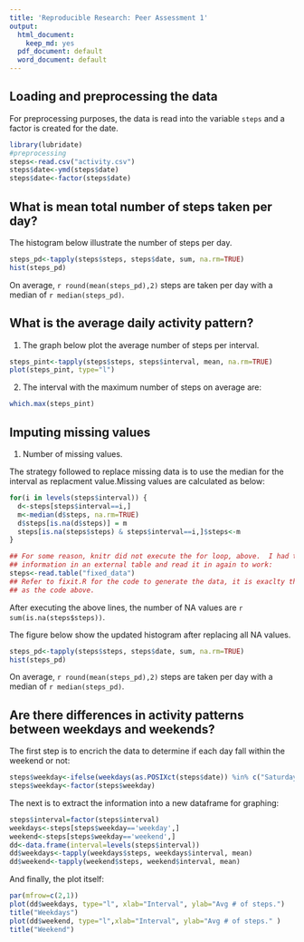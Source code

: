 ```yaml
---
title: 'Reproducible Research: Peer Assessment 1'
output:
  html_document:
    keep_md: yes
  pdf_document: default
  word_document: default
---
```



## Loading and preprocessing the data

For preprocessing purposes, the data is read into the variable `steps` and a factor is created
for the date.

```r
library(lubridate)
#preprocessing
steps<-read.csv("activity.csv")
steps$date<-ymd(steps$date)
steps$date<-factor(steps$date)
```


## What is mean total number of steps taken per day?
The histogram below illustrate the number of steps per day.

```r
steps_pd<-tapply(steps$steps, steps$date, sum, na.rm=TRUE)
hist(steps_pd)
```

On average, `r round(mean(steps_pd),2)` steps are taken per day with a median of `r median(steps_pd)`.

## What is the average daily activity pattern?
1.  The graph below plot the average number of steps per interval.

```r
steps_pint<-tapply(steps$steps, steps$interval, mean, na.rm=TRUE)
plot(steps_pint, type="l")
```

2. The interval with the maximum number of steps on average are:

```r
which.max(steps_pint)
```


## Imputing missing values
1. Number of missing values.

The strategy followed to replace missing data is to use the median for the interval as replacment value.Missing values are calculated as below:

```r
for(i in levels(steps$interval)) { 
  d<-steps[steps$interval==i,]
  m<-median(d$steps, na.rm=TRUE)
  d$steps[is.na(d$steps)] = m
  steps[is.na(steps$steps) & steps$interval==i,]$steps<-m
}

## For some reason, knitr did not execute the for loop, above.  I had to save this
## information in an external table and read it in again to work:
steps<-read.table("fixed_data")
## Refer to fixit.R for the code to generate the data, it is exaclty the same
## as the code above. 
```


After executing the above lines, the number of NA values are `r sum(is.na(steps$steps))`.

The figure below show the updated histogram after replacing all NA values.

```r
steps_pd<-tapply(steps$steps, steps$date, sum, na.rm=TRUE)
hist(steps_pd)
```

On average, `r round(mean(steps_pd),2)` steps are taken per day with a median of `r median(steps_pd)`.

## Are there differences in activity patterns between weekdays and weekends?

The first step is to encrich the data to determine if each day fall within the weekend or not:

```r
steps$weekday<-ifelse(weekdays(as.POSIXct(steps$date)) %in% c("Saturday", "Sunday"), "weekend", "weekday")
steps$weekday<-factor(steps$weekday)
```

The next is to extract the information into a new dataframe for graphing:

```r
steps$interval=factor(steps$interval)
weekdays<-steps[steps$weekday=='weekday',]
weekend<-steps[steps$weekday=='weekend',]
dd<-data.frame(interval=levels(steps$interval))
dd$weekdays<-tapply(weekdays$steps, weekdays$interval, mean)
dd$weekend<-tapply(weekend$steps, weekend$interval, mean)
```

And finally, the plot itself:

```r
par(mfrow=c(2,1))
plot(dd$weekdays, type="l", xlab="Interval", ylab="Avg # of steps.")
title("Weekdays")
plot(dd$weekend, type="l",xlab="Interval", ylab="Avg # of steps." )
title("Weekend")
```
